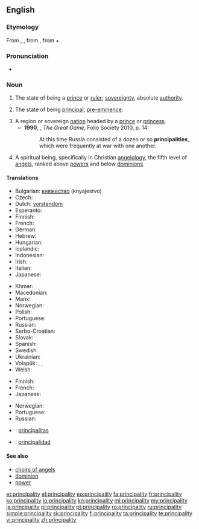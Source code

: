 ==English==

===Etymology===
From {{etyl|xno|en}} {{term|principalté|lang=fro}}, {{etyl|frm|en}} {{term|principalté|lang=frm}}, from {{etyl|LL.|en}} {{term|principalitas}}, from {{etyl|la|en}} {{term|principālis||principal|lang=la}} + {{term|-tas}}.

===Pronunciation===
* {{a|UK}} {{IPA|/pɹɪnsᵻˈpalᵻti/}}

===Noun===
{{en-noun|principalities}}

# {{context|obsolete|lang=en}} The state of being a [[prince]] or [[ruler]]; [[sovereignty]], absolute [[authority]]. {{defdate|14th-19th c.}}
# {{context|now|_|rare|lang=en}} The state of being [[principal]]; [[pre-eminence]]. {{defdate|from 14th c.}}
# A region or sovereign [[nation]] headed by a [[prince]] or [[princess]]. {{defdate|from 14th c.}}
#* '''1990''', {{w|Peter Hopkirk}}, ''The Great Game'', Folio Society 2010, p. 14:
#*: At this time Russia consisted of a dozen or so '''principalities''', which were frequently at war with one another.
# {{context|theology|lang=en}} A spiritual being, specifically in Christian [[angelology]], the fifth level of [[angel]]s, ranked above [[power]]s and below [[dominion]]s. {{defdate|from 16th c.}}

====Translations====
{{trans-top|region}}
* Bulgarian: [[княжество]] (knyajestvo)
* Czech: {{t|cs|knížectví|n}}
* Dutch: [[vorstendom]] {{n}}
* Esperanto: {{t|eo|princlando}}
* Finnish: {{t+|fi|ruhtinaskunta}}
* French: {{t+|fr|principauté|f}}
* German: {{t+|de|Fürstentum|n}}
* Hebrew: {{t+|he|נסיכות|f|tr=nesikhut|sc=Hebr}}
* Hungarian: {{t+|hu|fejedelemség}}
* Icelandic: {{t|is|furstadæmi|n}}
* Indonesian: {{t|id|kepangeranan}}
* Irish: {{t|ga|prionsacht|f}}
* Italian: {{t+|it|principato|m}}
* Japanese: {{t+|ja|公国|tr=kōkoku}}
{{trans-mid}}
* Khmer: {{t|km|ក្សត្របុរី|sc=Khmr|tr=ksat bo’rəy}}
* Macedonian: {{t|mk|кнежевство|n|tr=knéževstvo}}
* Manx: {{t|gv|prinsaght|f}}
* Norwegian: {{t|no|fyrstedømme|n}}
* Polish: {{t+|pl|księstwo|n}}
* Portuguese: {{t+|pt|principado|m}}
* Russian: {{t+|ru|княжество|n|tr=kn'ážestvo}}
* Serbo-Croatian: {{t|sh|kneževina|f}}
* Slovak: {{t|sk|kniežatstvo|n}}
* Spanish: {{t|es|principado|m}}
* Swedish: {{t|sv|furstendöme|n}}
* Ukrainian: {{t|uk|kнязівство|n|tr=knjazívstvo}}
* Volapük: {{qualifier|ruled by male or female}} {{t+|vo|plinän}}, {{qualifier|by male}} {{t|vo|hiplinän}}, {{qualifier|by female}} {{t|vo|jiplinän}}
* Welsh: {{t|cy|tywysogaeth|f}}
{{trans-bottom}}

{{trans-top|in angelology}}
* Finnish: {{t+|fi|valta}}
* French: {{t+|fr|principauté|f}}
* Japanese: {{t|ja|権天使|tr=ken-tenshi}}
{{trans-mid}}
* Norwegian: {{t|no|fyrstedømme|n}}
* Portuguese: {{t+|pt|principado|m}}
* Russian: {{t+|ru|начала|n-p|tr=načála}}
{{trans-bottom}}

{{checktrans}}
* {{ttbc|la}}:  [[principalitas]] {{f}}
* {{ttbc|es}}: [[principalidad]] {{f}}

====See also====
* [[choirs of angels]]
* [[dominion]]
* [[power]]

[[et:principality]]
[[el:principality]]
[[eo:principality]]
[[fa:principality]]
[[fr:principality]]
[[ko:principality]]
[[io:principality]]
[[kn:principality]]
[[ml:principality]]
[[my:principality]]
[[ja:principality]]
[[pl:principality]]
[[pt:principality]]
[[ro:principality]]
[[ru:principality]]
[[simple:principality]]
[[sk:principality]]
[[fi:principality]]
[[ta:principality]]
[[te:principality]]
[[vi:principality]]
[[zh:principality]]